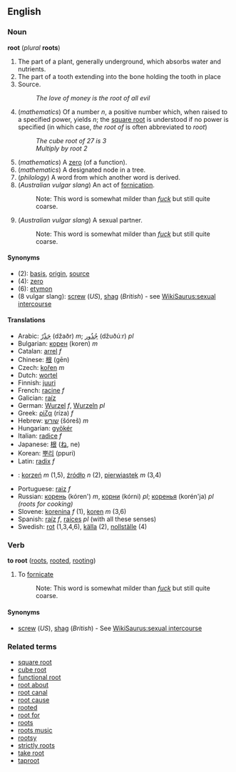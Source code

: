 ==English==
=== Noun ===
'''root''' (''plural'' '''roots''')

# The part of a plant, generally underground, which absorbs water and nutrients.
# The part of a tooth extending into the bone holding the tooth in place
# Source.
#: ''The love of money is the root of all evil''
# (''mathematics'') Of a number ''n'', a positive number which, when raised to a specified power, yields ''n''; the [[square root]] is understood if no power is specified (in which case, ''the root of'' is often abbreviated to ''root'')
#: ''The cube root of 27 is 3''
#: ''Multiply by root 2''
# (''mathematics'') A [[zero]] (of a function).
# (''mathematics'') A designated node in a tree.
# (''philology'') A word from which another word is derived.
# (''Australian vulgar slang'') An act of [[fornication]].
#:Note: This word is somewhat milder than ''[[fuck]]'' but still quite coarse.
# (''Australian vulgar slang'') A sexual partner.
#:Note: This word is somewhat milder than ''[[fuck]]'' but still quite coarse.

====Synonyms====
*(2): [[basis]], [[origin]], [[source]]
*(4): [[zero]]
*(6): [[etymon]]
*(8 vulgar slang): [[screw]] (''US''), [[shag]] (''British'') - see [[WikiSaurus:sexual intercourse]]

==== Translations ====
*Arabic: [[‎جذر|جَذْرٌ]] (džaðr) ''m''; [[‎جذور|جُذُور]] (džuðúːr) ''pl''
*Bulgarian: [[корен]] (koren) ''m''
*Catalan: [[arrel]] ''f''
*Chinese: [[根]] (gēn)
*Czech: [[kořen]] ''m''
*Dutch: [[wortel]]
*Finnish: [[juuri]]
*French: [[racine]] ''f''
*Galician: [[raíz]]
*German: [[Wurzel]] ''f'', [[Wurzeln]] ''pl''
*Greek: [[ρίζα]] (ríza) ''f''
*Hebrew: [[שורש]] (šóreš) ''m''
*Hungarian: [[gyökér]]
*Italian: [[radice]] ''f''
*Japanese: [[根]] ([[ね]], ne)
*Korean: [[뿌리]] (ppuri)
*Latin: [[radix]] ''f''
*{{pl}}: [[korzeń]] ''m'' (1,5), [[źródło]] ''n'' (2), [[pierwiastek]] ''m'' (3,4)
*Portuguese: [[raiz]] ''f''
*Russian: [[корень]] (kóren') ''m'', [[корни]] (kórni) ''pl''; [[коренья]] (korén'ja) ''pl (roots for cooking)''
*Slovene: [[korenina]] ''f'' (1), [[koren]] ''m'' (3,6)
*Spanish: [[raíz]] ''f'', [[raíces]] ''pl'' (with all these senses)
*Swedish: [[rot#Swedish|rot]] (1,3,4,6), [[källa]] (2), [[nollställe]] (4)

===Verb===
'''to root''' ([[roots]], [[rooted]], [[rooting]])

# To [[fornicate]]
#:Note: This word is somewhat milder than ''[[fuck]]'' but still quite coarse.

====Synonyms====
*[[screw]] (''US''), [[shag]] (''British'') - See [[WikiSaurus:sexual intercourse]]

=== Related terms ===
*[[square root]]
*[[cube root]]
*[[functional root]]
*[[root about]]
*[[root canal]]
*[[root cause]]
*[[rooted]]
*[[root for]]
*[[roots]]
*[[roots music]]
*[[rootsy]]
*[[strictly roots]]
*[[take root]]
*[[taproot]]
